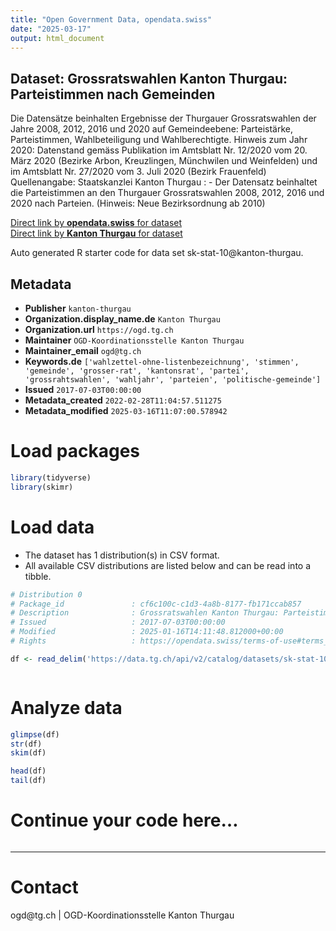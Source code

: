 ```yaml
---
title: "Open Government Data, opendata.swiss"
date: "2025-03-17"
output: html_document
---
```


## Dataset: Grossratswahlen Kanton Thurgau: Parteistimmen nach Gemeinden

Die Datensätze beinhalten Ergebnisse der Thurgauer Grossratswahlen der Jahre 2008, 2012, 2016 und 2020 auf Gemeindeebene: Parteistärke, Parteistimmen, Wahlbeteiligung und Wahlberechtigte.
Hinweis zum Jahr 2020: Datenstand gemäss Publikation im Amtsblatt Nr. 12/2020 vom 20. März 2020 (Bezirke Arbon, Kreuzlingen, Münchwilen und Weinfelden) und im Amtsblatt Nr. 27/2020 vom 3. Juli 2020 (Bezirk Frauenfeld)
Quellenangabe: Staatskanzlei Kanton Thurgau
: -  Der Datensatz beinhaltet die Parteistimmen an den Thurgauer Grossratswahlen 2008, 2012, 2016 und 2020 nach Parteien. 
(Hinweis: Neue Bezirksordnung ab 2010)

[Direct link by **opendata.swiss** for dataset](https://opendata.swiss/de/dataset/grossratswahlen-kanton-thurgau-parteistimmen-nach-gemeinden)<br>
[Direct link by **Kanton Thurgau** for dataset](https://data.tg.ch/explore/dataset/sk-stat-10/)

Auto generated R starter code for data set sk-stat-10@kanton-thurgau.

## Metadata

- **Publisher** `kanton-thurgau`
- **Organization.display_name.de** `Kanton Thurgau`
- **Organization.url** `https://ogd.tg.ch`
- **Maintainer** `OGD-Koordinationsstelle Kanton Thurgau`
- **Maintainer_email** `ogd@tg.ch`
- **Keywords.de** `['wahlzettel-ohne-listenbezeichnung', 'stimmen', 'gemeinde', 'grosser-rat', 'kantonsrat', 'partei', 'grossrahtswahlen', 'wahljahr', 'parteien', 'politische-gemeinde']`
- **Issued** `2017-07-03T00:00:00`
- **Metadata_created** `2022-02-28T11:04:57.511275`
- **Metadata_modified** `2025-03-16T11:07:00.578942`


# Load packages

```r

library(tidyverse)
library(skimr)

```

# Load data

-   The dataset has 1 distribution(s) in CSV format.
-   All available CSV distributions are listed below and can be read into a tibble.

```r

# Distribution 0
# Package_id               : cf6c100c-c1d3-4a8b-8177-fb171ccab857
# Description              : Grossratswahlen Kanton Thurgau: Parteistimmen nach Gemeinden (csv)
# Issued                   : 2017-07-03T00:00:00
# Modified                 : 2025-01-16T14:11:48.812000+00:00
# Rights                   : https://opendata.swiss/terms-of-use#terms_by

df <- read_delim('https://data.tg.ch/api/v2/catalog/datasets/sk-stat-10/exports/csv?use_labels=true')



```

# Analyze data

```r

glimpse(df)
str(df)
skim(df)

head(df)
tail(df)

```

# Continue your code here...

```r

```

------------------------------------------------------------------------

# Contact

ogd@tg.ch | OGD-Koordinationsstelle Kanton Thurgau
